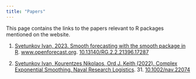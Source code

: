 ```yaml
---
title: "Papers"
---
```


This page contains the links to the papers relevant to R packages mentioned on the website.

1. [Svetunkov Ivan, 2023. Smooth forecasting with the smooth package in R](/files/Svetunkov_(2023)_-_Smooth_forecasting_with_the_smooth_package_in_R.pdf). [www.openforecast.org](https://www.openforecast.org). [10.13140/RG.2.2.21396.17287](https://doi.org/10.13140/RG.2.2.21396.17287)

2. [Svetunkov Ivan, Kourentzes Nikolaos, Ord J. Keith (2022). Complex Exponential Smoothing. Naval Research Logistics](/files/Svetunkov et al. (2022) - Complex Exponential Smoothing.pdf). 31. [10.1002/nav.22074](https://doi.org/10.1002/nav.22074)

